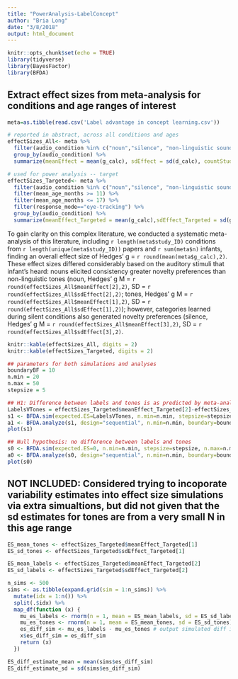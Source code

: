 ```yaml
---
title: "PowerAnalysis-LabelConcept"
author: "Bria Long"
date: "3/8/2018"
output: html_document
---
```


```r
knitr::opts_chunk$set(echo = TRUE)
library(tidyverse)
library(BayesFactor)
library(BFDA)
```

## Extract effect sizes from meta-analysis for conditions and age ranges of interest
```r
meta=as.tibble(read.csv('Label advantage in concept learning.csv')) 

# reported in abstract, across all conditions and ages
effectSizes_All<- meta %>%
  filter(audio_condition %in% c("noun","silence", "non-linguistic sound")) %>%
  group_by(audio_condition) %>%
  summarize(meanEffect = mean(g_calc), sdEffect = sd(d_calc), countStudies = length(g_calc))

# used for power analysis -- target
effectSizes_Targeted<- meta %>%
  filter(audio_condition %in% c("noun","silence", "non-linguistic sound")) %>%
  filter(mean_age_months >= 11) %>%
  filter(mean_age_months <= 17) %>%
  filter(response_mode=="eye-tracking") %>%
  group_by(audio_condition) %>%
  summarize(meanEffect_Targeted = mean(g_calc),sdEffect_Targeted = sd(g_calc), countStudies = length(g_calc))
```
To gain clarity on this complex literature, we conducted a systematic meta-analysis of this literature, including `r length(meta$study_ID)` conditions from `r length(unique(meta$study_ID))` papers and `r sum(meta$n)` infants, finding an overall effect size of Hedges’ g = `r round(mean(meta$g_calc),2)`. These effect sizes differed considerably based on the auditory stimuli that infant's heard: nouns elicited consistency greater novelty preferences than non-linguistic tones (noun, Hedges' g M = `r round(effectSizes_All$meanEffect[2],2)`, SD = `r round(effectSizes_All$sdEffect[2],2)`; tones, Hedges' g M = `r round(effectSizes_All$meanEffect[1],2)`, SD = `r round(effectSizes_All$sdEffect[1],2)`); however, categories learned during silent conditions also generated novelty preferences (silence, Hedges' g M = `r round(effectSizes_All$meanEffect[3],2)`, SD = `r round(effectSizes_All$sdEffect[3],2)`.

```r
knitr::kable(effectSizes_All, digits = 2)
knitr::kable(effectSizes_Targeted, digits = 2)
```




```r
## parameters for both simulations and analyses
boundaryBF = 10
n.min = 20
n.max = 50
stepsize = 5

## H1: Difference between labels and tones is as predicted by meta-analysis
LabelsVTones = effectSizes_Targeted$meanEffect_Targeted[2]-effectSizes_Targeted$meanEffect_Targeted[1]
s1 <- BFDA.sim(expected.ES=LabelsVTones, n.min=n.min, stepsize=stepsize, n.max=n.max, type="t.between", design="sequential", r=sqrt(2)/2, alternative="directional", cores=4, boundary=boundaryBF)
a1 <- BFDA.analyze(s1, design="sequential", n.min=n.min, boundary=boundaryBF)
plot(s1)

## Null hypothesis: no difference between labels and tones
s0 <- BFDA.sim(expected.ES=0, n.min=n.min, stepsize=stepsize, n.max=n.max, type="t.between", design="sequential", r=sqrt(2)/2, alternative="directional", cores=4,boundary=boundaryBF)
a0 <- BFDA.analyze(s0, design="sequential", n.min=n.min, boundary=boundaryBF)
plot(s0)

```


## NOT INCLUDED: Considered trying to incoporate variability estimates into effect size simulations via extra simualtions, but did not given that the sd estimates for tones are from a very small N in this age range 
```r
ES_mean_tones <- effectSizes_Targeted$meanEffect_Targeted[1]
ES_sd_tones <- effectSizes_Targeted$sdEffect_Targeted[1]

ES_mean_labels <- effectSizes_Targeted$meanEffect_Targeted[2]
ES_sd_labels <- effectSizes_Targeted$sdEffect_Targeted[2]

n_sims <- 500
sims <- as.tibble(expand.grid(sim = 1:n_sims)) %>%
  mutate(idx = 1:n()) %>%
  split(.$idx) %>%
  map_df(function (x) {
    mu_es_labels <- rnorm(n = 1, mean = ES_mean_labels, sd = ES_sd_labels) # simulate an effect size for labels from this   distribution
    mu_es_tones <- rnorm(n = 1, mean = ES_mean_tones, sd = ES_sd_tones) # simulate an effect size for tones
    es_diff_sim <- mu_es_labels - mu_es_tones # output simulated diff in effect size - labels vs. tones
    x$es_diff_sim = es_diff_sim
    return (x)
  })

ES_diff_estimate_mean = mean(sims$es_diff_sim)
ES_diff_estimate_sd = sd(sims$es_diff_sim)

```